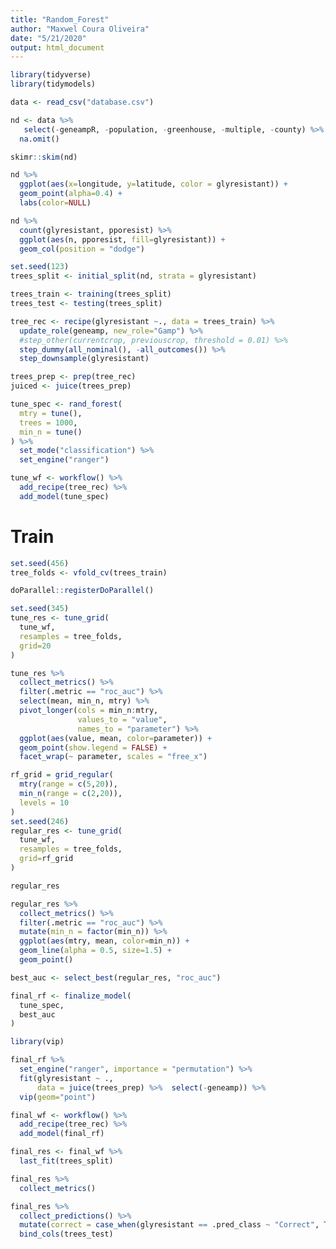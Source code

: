 ```yaml
---
title: "Random_Forest"
author: "Maxwel Coura Oliveira"
date: "5/21/2020"
output: html_document
---
```


```r
library(tidyverse)
library(tidymodels)
```



```r
data <- read_csv("database.csv")
```

```r
nd <- data %>% 
   select(-geneampR, -population, -greenhouse, -multiple, -county) %>% 
  na.omit()
```


```r
skimr::skim(nd)
```

```r
nd %>% 
  ggplot(aes(x=longitude, y=latitude, color = glyresistant)) +
  geom_point(alpha=0.4) +
  labs(color=NULL)
```

```r
nd %>% 
  count(glyresistant, pporesist) %>% 
  ggplot(aes(n, pporesist, fill=glyresistant)) +
  geom_col(position = "dodge")
```



```r
set.seed(123)
trees_split <- initial_split(nd, strata = glyresistant)

trees_train <- training(trees_split)
trees_test <- testing(trees_split)
```



```r
tree_rec <- recipe(glyresistant ~., data = trees_train) %>% 
  update_role(geneamp, new_role="Gamp") %>% 
  #step_other(currentcrop, previouscrop, threshold = 0.01) %>% 
  step_dummy(all_nominal(), -all_outcomes()) %>% 
  step_downsample(glyresistant)

trees_prep <- prep(tree_rec) 
juiced <- juice(trees_prep)
```


```r
tune_spec <- rand_forest(
  mtry = tune(),
  trees = 1000,
  min_n = tune()
) %>% 
  set_mode("classification") %>% 
  set_engine("ranger")
```


```r
tune_wf <- workflow() %>% 
  add_recipe(tree_rec) %>% 
  add_model(tune_spec)
```


# Train

```r
set.seed(456)
tree_folds <- vfold_cv(trees_train)

doParallel::registerDoParallel()

set.seed(345)
tune_res <- tune_grid(
  tune_wf,
  resamples = tree_folds,
  grid=20
)
```




```r
tune_res %>% 
  collect_metrics() %>% 
  filter(.metric == "roc_auc") %>% 
  select(mean, min_n, mtry) %>% 
  pivot_longer(cols = min_n:mtry, 
               values_to = "value",
               names_to = "parameter") %>% 
  ggplot(aes(value, mean, color=parameter)) +
  geom_point(show.legend = FALSE) + 
  facet_wrap(~ parameter, scales = "free_x")
```

```r
rf_grid = grid_regular(
  mtry(range = c(5,20)),
  min_n(range = c(2,20)),
  levels = 10
)
set.seed(246)
regular_res <- tune_grid(
  tune_wf,
  resamples = tree_folds,
  grid=rf_grid
)

regular_res 
```



```r
regular_res %>% 
  collect_metrics() %>% 
  filter(.metric == "roc_auc") %>% 
  mutate(min_n = factor(min_n)) %>% 
  ggplot(aes(mtry, mean, color=min_n)) +
  geom_line(alpha = 0.5, size=1.5) +
  geom_point()
```


```r
best_auc <- select_best(regular_res, "roc_auc")

final_rf <- finalize_model(
  tune_spec,
  best_auc
)
```

```r
library(vip)

final_rf %>% 
  set_engine("ranger", importance = "permutation") %>% 
  fit(glyresistant ~ ., 
      data = juice(trees_prep) %>%  select(-geneamp)) %>% 
  vip(geom="point") 
```


```r
final_wf <- workflow() %>% 
  add_recipe(tree_rec) %>% 
  add_model(final_rf)

final_res <- final_wf %>% 
  last_fit(trees_split)

final_res %>% 
  collect_metrics()
```

```r
final_res %>% 
  collect_predictions() %>% 
  mutate(correct = case_when(glyresistant == .pred_class ~ "Correct", TRUE ~ "Incorrect")) %>% 
  bind_cols(trees_test)
```

